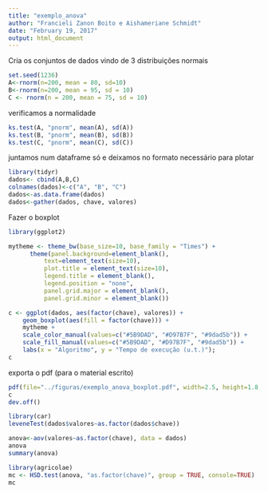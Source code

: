```yaml
---
title: "exemplo_anova"
author: "Francieli Zanon Boito e Aishameriane Schmidt"
date: "February 19, 2017"
output: html_document
---
```


Cria os conjuntos de dados vindo de 3 distribuições normais

```r
set.seed(1236)
A<-rnorm(n=200, mean = 80, sd=10)
B<-rnorm(n=200, mean = 95, sd = 10)
C <- rnorm(n = 200, mean = 75, sd = 10)
```

verificamos a normalidade
```r
ks.test(A, "pnorm", mean(A), sd(A))
ks.test(B, "pnorm", mean(B), sd(B))
ks.test(C, "pnorm", mean(C), sd(C))
```

juntamos num dataframe só e deixamos no formato necessário para plotar
```r
library(tidyr)
dados<- cbind(A,B,C)
colnames(dados)<-c("A", "B", "C")
dados<-as.data.frame(dados)
dados<-gather(dados, chave, valores)
```

Fazer o boxplot
```r
library(ggplot2)

mytheme <- theme_bw(base_size=10, base_family = "Times") + 
      theme(panel.background=element_blank(), 
          text=element_text(size=10), 
          plot.title = element_text(size=10),  
          legend.title = element_blank(), 
          legend.position = "none",
          panel.grid.major = element_blank(), 
          panel.grid.minor = element_blank()) 

c <- ggplot(dados, aes(factor(chave), valores)) +
    geom_boxplot(aes(fill = factor(chave))) + 
    mytheme +
    scale_color_manual(values=c("#5B9DAD", "#D97B7F", "#9dad5b")) +
    scale_fill_manual(values=c("#5B9DAD", "#D97B7F", "#9dad5b")) +
    labs(x = "Algoritmo", y = "Tempo de execução (u.t.)");
c
```


exporta o pdf (para o material escrito)

```r
pdf(file="../figuras/exemplo_anova_boxplot.pdf", width=2.5, height=1.8, useDingbats = FALSE)
c
dev.off()
```


```r
library(car)
leveneTest(dados$valores~as.factor(dados$chave))

anova<-aov(valores~as.factor(chave), data = dados)
anova
summary(anova)

library(agricolae)
mc <- HSD.test(anova, "as.factor(chave)", group = TRUE, console=TRUE)
mc
```

